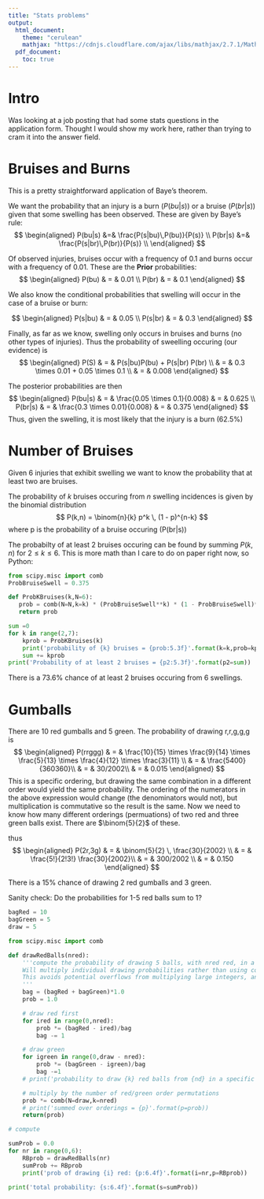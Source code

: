 ```yaml
---
title: "Stats problems"
output:
  html_document:
    theme: "cerulean"
    mathjax: "https://cdnjs.cloudflare.com/ajax/libs/mathjax/2.7.1/MathJax.js?config=TeX-AMS-MML_HTMLorMML"
  pdf_document:
    toc: true
---
```


# Intro
Was looking at a job posting that had some stats questions in the application form. Thought I would show my work here, rather than trying to cram it into the answer field.

# Bruises and Burns
This is a pretty straightforward application of Baye's theorem.

We want the probability that an injury is a burn ($P(bu|s)$) or a bruise ($P(br|s)$) given that some swelling has been observed. These are given by Baye's rule:
$$
\begin{aligned}
P(bu|s) &=& \frac{P(s|bu)\,P(bu)}{P(s)} \\
P(br|s) &=& \frac{P(s|br)\,P(br)}{P(s)} \\
\end{aligned}
$$

Of observed injuries, bruises occur with a frequency of 0.1 and burns occur with a frequency of 0.01. These are the __Prior__ probabilities:
$$
\begin{aligned}
P(bu) & = & 0.01 \\
P(br) & = & 0.1 
\end{aligned}
$$

We also know the conditional probabilities that swelling will occur in the case of a bruise or burn:

$$
\begin{aligned}
P(s|bu) & = & 0.05 \\
P(s|br) & = & 0.3
\end{aligned}
$$

Finally, as far as we know, swelling only occurs in bruises and burns (no other types of injuries). Thus the probability of sweelling occuring (our evidence) is
$$
\begin{aligned}
P(S) & = & P(s|bu)P(bu) + P(s|br) P(br) \\
& = & 0.3 \times 0.01 + 0.05 \times 0.1 \\
& = & 0.008
\end{aligned}
$$

The posterior probabilities are then
$$
\begin{aligned}
P(bu|s) & = & \frac{0.05 \times 0.1}{0.008} & = & 0.625 \\
P(br|s) & = & \frac{0.3 \times 0.01}{0.008} & = & 0.375
\end{aligned}
$$
Thus, given the swelling, it is most likely that the injury is a burn (62.5%)

# Number of Bruises

Given 6 injuries that exhibit swelling we want to know the probability that at least two are bruises.

The probability of $k$ bruises occuring from $n$ swelling incidences is given by the binomial distribution
$$ 
P(k,n) = \binom{n}{k} p^k \, (1 - p)^{n-k}
$$
where p is the probability of a bruise occuring (P(br|s))

The probabilty of at least 2 bruises occuring can be found by summing $P(k,n)$ for $2 \leq k \leq 6$.
This is more math than I care to do on paper right now, so Python:

```python

from scipy.misc import comb
ProbBruiseSwell = 0.375

def ProbKBruises(k,N=6):
   prob = comb(N=N,k=k) * (ProbBruiseSwell**k) * (1 - ProbBruiseSwell)**(N - k)
   return prob

sum =0
for k in range(2,7):
    kprob = ProbKBruises(k)
    print('probability of {k} bruises = {prob:5.3f}'.format(k=k,prob=kprob))
    sum += kprob
print('Probability of at least 2 bruises = {p2:5.3f}'.format(p2=sum))

```

There is a 73.6% chance of at least 2 bruises occuring from 6 swellings.

# Gumballs

There are 10 red gumballs and 5 green. The probability of drawing r,r,g,g,g is 
$$
\begin{aligned} 
P(rrggg) & = & \frac{10}{15} \times \frac{9}{14} \times \frac{5}{13} \times \frac{4}{12} \times \frac{3}{11} \\
& = & \frac{5400}{360360}\\
& = & 30/2002\\
& = & 0.015
\end{aligned}
$$
This is a specific ordering, but drawing the same combination in a different order would yield the same probability. The ordering of the numerators in the above expression would change (the denominators would not), but multiplication is commutative so the result is the same. Now we need to know how many different orderings (permuations) of two red and three green balls exist. There are $\binom{5}{2}$ of these.

thus
$$
\begin{aligned}
P(2r,3g) & = & \binom{5}{2} \, \frac{30}{2002} \\
& = & \frac{5!}{2!3!} \frac{30}{2002}\\
& = & 300/2002 \\
& = & 0.150
\end{aligned}
$$

There is a 15% chance of drawing 2 red gumballs and 3 green.

Sanity check: Do the probabilities for 1-5 red balls sum to 1?
```python

bagRed = 10
bagGreen = 5
draw = 5

from scipy.misc import comb

def drawRedBalls(nred):
    '''compute the probability of drawing 5 balls, with nred red, in a specific red-green order
    Will multiply individual drawing probabilities rather than using combinatorics and factorials
    This avoids potential overflows from multiplying large integers, and should be easier to follow. 
    '''
    bag = (bagRed + bagGreen)*1.0
    prob = 1.0

    # draw red first
    for ired in range(0,nred):
        prob *= (bagRed - ired)/bag
        bag -= 1

    # draw green
    for igreen in range(0,draw - nred):
        prob *= (bagGreen - igreen)/bag
        bag -=1
    # print('probability to draw {k} red balls from {nd} in a specific order = {p}'.format(k=nred,nd=draw,p=prob))

    # multiply by the number of red/green order permutations
    prob *= comb(N=draw,k=nred)
    # print('summed over orderings = {p}'.format(p=prob))
    return(prob)

# compute 

sumProb = 0.0
for nr in range(0,6):
    RBprob = drawRedBalls(nr)
    sumProb += RBprob
    print('prob of drawing {i} red: {p:6.4f}'.format(i=nr,p=RBprob))

print('total probability: {s:6.4f}'.format(s=sumProb))
```



<!-- 

5 choose 2
5! / 3! 2! = 120/6/2 = 10
rrggg
rgrgg
rggrg
rgggr
grrgg
grgrg
grggr
ggrrg
ggrgr
gggrr

4 +2 -1
2
 -->

